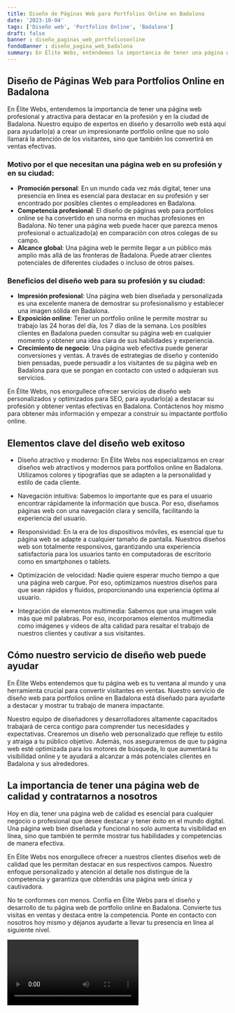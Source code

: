```yaml
---
title: Diseño de Páginas Web para Portfolios Online en Badalona
date: '2023-10-04'
tags: ['Diseño web', 'Portfolios Online', 'Badalona']
draft: false
banner : diseño_paginas_web_portfoliosonline
fondoBanner : diseño_pagina_web_badalona
summary: En Élite Webs, entendemos la importancia de tener una página web profesional y atractiva para destacar en la profesión y en la ciudad de Badalona. Nuestro equipo de expertos en diseño y desarrollo web está aquí para ayudarlo(a) a crear un impresionante portfolio online que no solo llamará la atención de los visitantes, sino que también los convertirá en ventas efectivas.
---
```


## Diseño de Páginas Web para Portfolios Online en Badalona

En Élite Webs, entendemos la importancia de tener una página web profesional y atractiva para destacar en la profesión y en la ciudad de Badalona. Nuestro equipo de expertos en diseño y desarrollo web está aquí para ayudarlo(a) a crear un impresionante portfolio online que no solo llamará la atención de los visitantes, sino que también los convertirá en ventas efectivas.

### Motivo por el que necesitan una página web en su profesión y en su ciudad:

- **Promoción personal**: En un mundo cada vez más digital, tener una presencia en línea es esencial para destacar en su profesión y ser encontrado por posibles clientes o empleadores en Badalona.
- **Competencia profesional**: El diseño de páginas web para portfolios online se ha convertido en una norma en muchas profesiones en Badalona. No tener una página web puede hacer que parezca menos profesional o actualizado(a) en comparación con otros colegas de su campo.
- **Alcance global**: Una página web le permite llegar a un público más amplio más allá de las fronteras de Badalona. Puede atraer clientes potenciales de diferentes ciudades o incluso de otros países.

### Beneficios del diseño web para su profesión y su ciudad:

- **Impresión profesional**: Una página web bien diseñada y personalizada es una excelente manera de demostrar su profesionalismo y establecer una imagen sólida en Badalona.
- **Exposición online**: Tener un portfolio online le permite mostrar su trabajo las 24 horas del día, los 7 días de la semana. Los posibles clientes en Badalona pueden consultar su página web en cualquier momento y obtener una idea clara de sus habilidades y experiencia.
- **Crecimiento de negocio**: Una página web efectiva puede generar conversiones y ventas. A través de estrategias de diseño y contenido bien pensadas, puede persuadir a los visitantes de su página web en Badalona para que se pongan en contacto con usted o adquieran sus servicios.

En Élite Webs, nos enorgullece ofrecer servicios de diseño web personalizados y optimizados para SEO, para ayudarlo(a) a destacar su profesión y obtener ventas efectivas en Badalona. Contáctenos hoy mismo para obtener más información y empezar a construir su impactante portfolio online.

<GifSeo />

<Cta />

## Elementos clave del diseño web exitoso

- Diseño atractivo y moderno: En Élite Webs nos especializamos en crear diseños web atractivos y modernos para portfolios online en Badalona. Utilizamos colores y tipografías que se adapten a la personalidad y estilo de cada cliente.

- Navegación intuitiva: Sabemos lo importante que es para el usuario encontrar rápidamente la información que busca. Por eso, diseñamos páginas web con una navegación clara y sencilla, facilitando la experiencia del usuario.

- Responsividad: En la era de los dispositivos móviles, es esencial que tu página web se adapte a cualquier tamaño de pantalla. Nuestros diseños web son totalmente responsivos, garantizando una experiencia satisfactoria para los usuarios tanto en computadoras de escritorio como en smartphones o tablets.

- Optimización de velocidad: Nadie quiere esperar mucho tiempo a que una página web cargue. Por eso, optimizamos nuestros diseños para que sean rápidos y fluidos, proporcionando una experiencia óptima al usuario.

- Integración de elementos multimedia: Sabemos que una imagen vale más que mil palabras. Por eso, incorporamos elementos multimedia como imágenes y videos de alta calidad para resaltar el trabajo de nuestros clientes y cautivar a sus visitantes.

## Cómo nuestro servicio de diseño web puede ayudar

En Élite Webs entendemos que tu página web es tu ventana al mundo y una herramienta crucial para convertir visitantes en ventas. Nuestro servicio de diseño web para portfolios online en Badalona está diseñado para ayudarte a destacar y mostrar tu trabajo de manera impactante.

Nuestro equipo de diseñadores y desarrolladores altamente capacitados trabajará de cerca contigo para comprender tus necesidades y expectativas. Crearemos un diseño web personalizado que refleje tu estilo y atraiga a tu público objetivo. Además, nos aseguraremos de que tu página web esté optimizada para los motores de búsqueda, lo que aumentará tu visibilidad online y te ayudará a alcanzar a más potenciales clientes en Badalona y sus alrededores.

## La importancia de tener una página web de calidad y contratarnos a nosotros

Hoy en día, tener una página web de calidad es esencial para cualquier negocio o profesional que desee destacar y tener éxito en el mundo digital. Una página web bien diseñada y funcional no solo aumenta tu visibilidad en línea, sino que también te permite mostrar tus habilidades y competencias de manera efectiva.

En Élite Webs nos enorgullece ofrecer a nuestros clientes diseños web de calidad que les permitan destacar en sus respectivos campos. Nuestro enfoque personalizado y atención al detalle nos distingue de la competencia y garantiza que obtendrás una página web única y cautivadora.

No te conformes con menos. Confía en Élite Webs para el diseño y desarrollo de tu página web de portfolio online en Badalona. Convierte tus visitas en ventas y destaca entre la competencia. Ponte en contacto con nosotros hoy mismo y déjanos ayudarte a llevar tu presencia en línea al siguiente nivel.

<Video />

<CtaBot job='Portfolios Online' city='Badalona'/>

<Gmaps query='Badalona+españa+maps' />